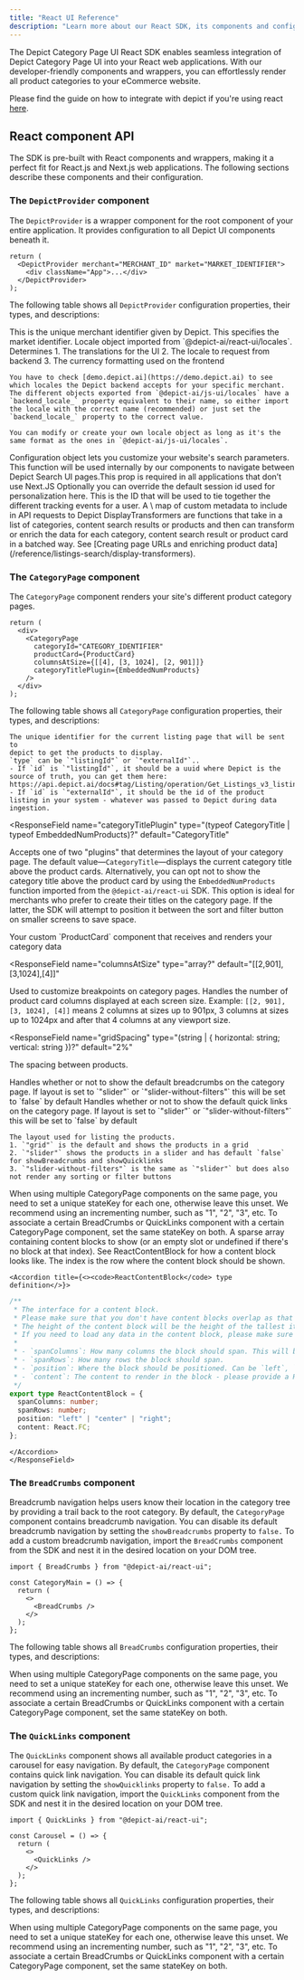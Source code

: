 ```yaml
---
title: "React UI Reference"
description: "Learn more about our React SDK, its components and configuration."
---
```


The Depict Category Page UI React SDK enables seamless integration of Depict Category Page UI into your React web applications. With our developer-friendly components and wrappers, you can effortlessly render all product categories to your eCommerce website.

Please find the guide on how to integrate with depict if you're using react [here](/react-ui-guide/introduction).

## React component API

The SDK is pre-built with React components and wrappers, making it a perfect fit for React.js and Next.js web applications. The following sections describe these components and their configuration.

### The `DepictProvider` component

The `DepictProvider` is a wrapper component for the root component of your entire application. It provides configuration to all Depict UI components beneath it.

```tsx TypeScript
return (
  <DepictProvider merchant="MERCHANT_ID" market="MARKET_IDENTIFIER">
    <div className="App">...</div>
  </DepictProvider>
);
```

The following table shows all `DepictProvider` configuration properties, their types, and descriptions:

<ResponseField name="merchant" type="string">
  This is the unique merchant identifier given by Depict.
</ResponseField>

<ResponseField name="market" type="string">
  This specifies the market identifier.
</ResponseField>

<ResponseField name="locale" type="Locale">
    Locale object imported from `@depict-ai/react-ui/locales`. Determines
    1. The translations for the UI
    2. The locale to request from backend
    3. The currency formatting used on the frontend

    You have to check [demo.depict.ai](https://demo.depict.ai) to see which locales the Depict backend accepts for your specific merchant.
    The different objects exported from `@depict-ai/js-ui/locales` have a `backend_locale_` property equivalent to their name, so either import the locale with the correct name (recommended) or just set the `backend_locale_` property to the correct value.

    You can modify or create your own locale object as long as it's the same format as the ones in `@depict-ai/js-ui/locales`.
</ResponseField>

<ResponseField name="search?" type="object">
  Configuration object lets you customize your website's search parameters.
</ResponseField>

<ResponseField name="navigateFunction?" type="(href: string) => void">
  This function will be used internally by our components to navigate between
  Depict Search UI pages.This prop is required in all applications that don’t
  use Next.JS
</ResponseField>

<ResponseField name="sessionId?" type="string">
    Optionally you can override the default session id used for personalization here. This is the ID that will be used to tie together the different tracking events for a user.
</ResponseField>

<ResponseField name="metaData?" type="object">
A \<string, string\> map of custom metadata to include in API requests to Depict
</ResponseField>

<ResponseField name="displayTransformers?" type="DisplayTransformers">
    DisplayTransformers are functions that take in a list of categories, content search results or products and then can transform or enrich the data for each category, content search result or product card in a batched way. See
  [Creating page URLs and enriching product
  data](/reference/listings-search/display-transformers).
</ResponseField>

### The `CategoryPage` component

The `CategoryPage` component renders your site's different product category pages.

```tsx TypeScript
return (
  <div>
    <CategoryPage
      categoryId="CATEGORY_IDENTIFIER"
      productCard={ProductCard}
      columnsAtSize={[[4], [3, 1024], [2, 901]]}
      categoryTitlePlugin={EmbeddedNumProducts}
    />
  </div>
);
```

The following table shows all `CategoryPage` configuration properties, their types, and descriptions:

<ResponseField name="listingQuery" type='({ type?: "listingId" | "externalId", id: string })?'>

    The unique identifier for the current listing page that will be sent to
    depict to get the products to display.
    `type` can be `"listingId"` or `"externalId"`..
    - If `id` is `"listingId"`, it should be a uuid where Depict is the source of truth, you can get them here: https://api.depict.ai/docs#tag/Listing/operation/Get_Listings_v3_listings_get.
    - If `id` is `"externalId"`, it should be the id of the product listing in your system - whatever was passed to Depict during data ingestion.

</ResponseField>

<ResponseField
  name="categoryTitlePlugin"
  type="(typeof CategoryTitle | typeof EmbeddedNumProducts)?"
  default="CategoryTitle"
>
  Accepts one of two "plugins" that determines the layout of your category page.
  The default value—`CategoryTitle`—displays the current category title above
  the product cards. Alternatively, you can opt not to show the category title
  above the product card by using the `EmbeddedNumProducts` function imported
  from the `@depict-ai/react-ui` SDK. This option is ideal for merchants who
  prefer to create their titles on the category page. If the latter, the SDK
  will attempt to position it between the sort and filter button on smaller
  screens to save space.
</ResponseField>

<ResponseField name="productCard" type="React.Element<typeof Component">
  Your custom `ProductCard` component that receives and renders your category
  data
</ResponseField>

<ResponseField
  name="columnsAtSize"
  type="array?"
  default="[[2,901],[3,1024],[4]]"
>
  Used to customize breakpoints on category pages. Handles the number of product
  card columns displayed at each screen size. Example: `[[2, 901], [3, 1024],
  [4]]` means 2 columns at sizes up to 901px, 3 columns at sizes up to 1024px
  and after that 4 columns at any viewport size.
</ResponseField>

<ResponseField
  name="gridSpacing"
  type="(string |  { horizontal: string; vertical: string })?"
  default="2%"
>
  The spacing between products.
</ResponseField>

<ResponseField name="showBreadcrumbs" type="boolean?" default="true">
  Handles whether or not to show the default breadcrumbs on the category page. If layout is set to
    `"slider"` or `"slider-without-filters"` this will be set to `false` by default
</ResponseField>

<ResponseField name="showQuicklinks" type="boolean?" default="true">
  Handles whether or not to show the default quick links on the category page. If layout is set to
    `"slider"` or `"slider-without-filters"` this will be set to `false` by default
</ResponseField>

<ResponseField name="layout" type='("grid" | "slider" | "slider-without-filters")?' default='"grid"'>

    The layout used for listing the products.
    1. `"grid"` is the default and shows the products in a grid
    2. `"slider"` shows the products in a slider and has default `false` for showBreadcrumbs and showQuicklinks
    3. `"slider-without-filters"` is the same as `"slider"` but does also not render any sorting or filter buttons

</ResponseField>

<ResponseField name="stateKey" type="string | undefined">
  When using multiple CategoryPage components on the same page, you need to set
  a unique stateKey for each one, otherwise leave this unset. We recommend using
  an incrementing number, such as "1", "2", "3", etc. To associate a certain
  BreadCrumbs or QuickLinks component with a certain CategoryPage component, set
  the same stateKey on both.
</ResponseField>

<ResponseField name="contentBlocksByRow" type="(undefined | ReactContentBlock)[]?">
    A sparse array containing content blocks to show (or an empty slot or undefined if there's no block at that index). See ReactContentBlock for how a content block looks like. The index is the row where the content block should be shown.

    <Accordion title={<><code>ReactContentBlock</code> type definition</>}>

```ts
/**
 * The interface for a content block.
 * Please make sure that you don't have content blocks overlap as that will cause undefined behavior.
 * The height of the content block will be the height of the tallest item in a row, so if there are no products in a row the content block needs to "bring its own height".
 * If you need to load any data in the content block, please make sure to return a placeholder while you're doing so (see `ImagePlaceholder`), to avoid layout shifts and ensure scroll restoration works correctly.
 *
 * - `spanColumns`: How many columns the block should span. This will be capped to the number of columns available.
 * - `spanRows`: How many rows the block should span.
 * - `position`: Where the block should be positioned. Can be `left`, `center` or `right`.
 * - `content`: The content to render in the block - please provide a React component.
 */
export type ReactContentBlock = {
  spanColumns: number;
  spanRows: number;
  position: "left" | "center" | "right";
  content: React.FC;
};
```

    </Accordion>
    </ResponseField>

### The `BreadCrumbs` component

Breadcrumb navigation helps users know their location in the category tree by providing a trail back to the root category. By default, the `CategoryPage` component contains breadcrumb navigation. You can disable its default breadcrumb navigation by setting the `showBreadcrumbs` property to `false.` To add a custom breadcrumb navigation, import the `BreadCrumbs` component from the SDK and nest it in the desired location on your DOM tree.

```tsx tsx
import { BreadCrumbs } from "@depict-ai/react-ui";

const CategoryMain = () => {
  return (
    <>
      <BreadCrumbs />
    </>
  );
};
```

The following table shows all `BreadCrumbs` configuration properties, their types, and descriptions:

<ResponseField name="stateKey" type="string | undefined">
  When using multiple CategoryPage components on the same page, you need to set
  a unique stateKey for each one, otherwise leave this unset. We recommend using
  an incrementing number, such as "1", "2", "3", etc. To associate a certain
  BreadCrumbs or QuickLinks component with a certain CategoryPage component, set
  the same stateKey on both.
</ResponseField>

### The `QuickLinks` component

The `QuickLinks` component shows all available product categories in a carousel for easy navigation. By default, the `CategoryPage` component contains quick link navigation. You can disable its default quick link navigation by setting the `showQuicklinks` property to `false.` To add a custom quick link navigation, import the `QuickLinks` component from the SDK and nest it in the desired location on your DOM tree.

```tsx tsx
import { QuickLinks } from "@depict-ai/react-ui";

const Carousel = () => {
  return (
    <>
      <QuickLinks />
    </>
  );
};
```

The following table shows all `QuickLinks` configuration properties, their types, and descriptions:

<ResponseField name="stateKey" type="string | undefined">
  When using multiple CategoryPage components on the same page, you need to set
  a unique stateKey for each one, otherwise leave this unset. We recommend using
  an incrementing number, such as "1", "2", "3", etc. To associate a certain
  BreadCrumbs or QuickLinks component with a certain CategoryPage component, set
  the same stateKey on both.
</ResponseField>
